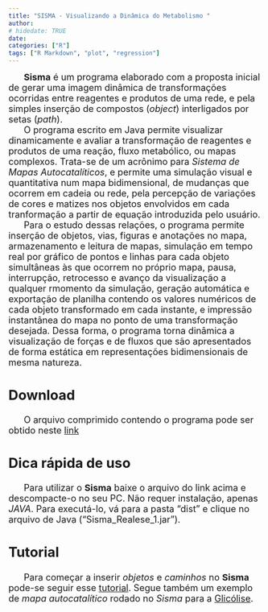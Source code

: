 ```yaml
---
title: "SISMA - Visualizando a Dinâmica do Metabolismo "
author: 
# hidedate: TRUE
date:  
categories: ["R"]
tags: ["R Markdown", "plot", "regression"]
---
```


<font size="4">

|       **Sisma** é um programa elaborado com a proposta inicial de gerar uma imagem dinâmica de transformações ocorridas entre reagentes e produtos de uma rede, e pela simples inserção de compostos (*object*) interligados por setas (*path*).

|       O programa escrito em Java permite visualizar dinamicamente e avaliar a transformação de reagentes e produtos de uma reação, fluxo metabólico, ou mapas complexos. Trata-se de um  acrônimo para *Sistema de Mapas Autocatalíticos*, e permite uma simulação visual e quantitativa num mapa bidimensional, de mudanças que ocorrem em cadeia ou rede, pela percepção de variações de cores e matizes nos objetos envolvidos em cada tranformação a partir de equação introduzida pelo usuário.

|       Para o estudo dessas relações, o programa permite inserção de objetos, vias, figuras e anotações no mapa, armazenamento e leitura de mapas, simulação em tempo real por gráfico de pontos e linhas para cada objeto simultâneas às que ocorrem no próprio mapa, pausa, interrupção, retrocesso e avanço da visualização a qualquer rmomento da simulação, geração automática e exportação de planilha contendo os valores numéricos de cada objeto transformado em cada instante, e impressão instantânea do mapa no ponto de uma transformação desejada. Dessa forma, o programa torna dinâmica a visualização de forças e de fluxos que são apresentados de forma estática em representações bidimensionais de mesma natureza. 

## Download ##

|       O arquivo comprimido contendo o programa pode ser obtido neste [link](.\Sisma.zip)

## Dica rápida de uso ##
|       Para utilizar o **Sisma** baixe o arquivo do link acima e descompacte-o no seu PC. Não requer instalação, apenas *JAVA*. Para executá-lo, vá para a pasta "dist" e clique no arquivo de Java ("Sisma_Realese_1.jar").

## Tutorial ##

|       Para começar a inserir *objetos* e *caminhos* no **Sisma** pode-se seguir esse [tutorial](.\sisma.tut.pdf). Segue também um exemplo de *mapa autocatalítico* rodado no *Sisma* para a [Glicólise](.\glicolise.sis).



</font>


